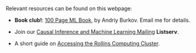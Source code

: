 
<br>
<br>
<br>

Relevant resources can be found on this webpage: 

- **Book club!**: [100 Page ML Book](http://themlbook.com/), by Andriy Burkov. Email me for details.

- Join our [Causal Inference and Machine Learning Mailing](https://listserv.cc.emory.edu/scripts/wa.exe?SUBED1=CI-ML&A=1) **Listserv**.

- A short guide on [Accessing the Rollins Computing Cluster](https://ainaimi.github.io/resources/computing.html).

